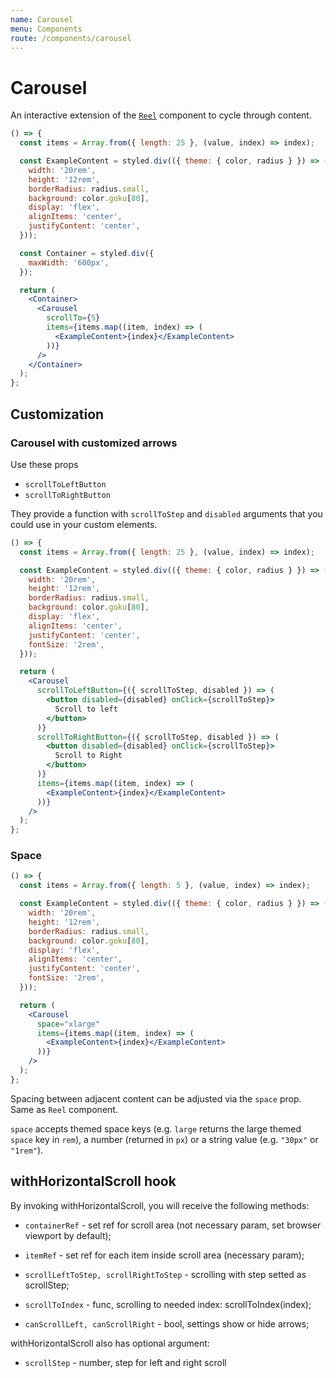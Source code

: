 ```yaml
---
name: Carousel
menu: Components
route: /components/carousel
---
```


# Carousel

An interactive extension of the [`Reel`](../reel) component to cycle through content.

```jsx react-live
() => {
  const items = Array.from({ length: 25 }, (value, index) => index);

  const ExampleContent = styled.div(({ theme: { color, radius } }) => ({
    width: '20rem',
    height: '12rem',
    borderRadius: radius.small,
    background: color.goku[80],
    display: 'flex',
    alignItems: 'center',
    justifyContent: 'center',
  }));

  const Container = styled.div({
    maxWidth: '600px',
  });

  return (
    <Container>
      <Carousel
        scrollTo={5}
        items={items.map((item, index) => (
          <ExampleContent>{index}</ExampleContent>
        ))}
      />
    </Container>
  );
};
```

## Customization

### Carousel with customized arrows

Use these props

- `scrollToLeftButton`
- `scrollToRightButton`

They provide a function with `scrollToStep` and `disabled` arguments that you could use in your custom elements.

```jsx react-live
() => {
  const items = Array.from({ length: 25 }, (value, index) => index);

  const ExampleContent = styled.div(({ theme: { color, radius } }) => ({
    width: '20rem',
    height: '12rem',
    borderRadius: radius.small,
    background: color.goku[80],
    display: 'flex',
    alignItems: 'center',
    justifyContent: 'center',
    fontSize: '2rem',
  }));

  return (
    <Carousel
      scrollToLeftButton={({ scrollToStep, disabled }) => (
        <button disabled={disabled} onClick={scrollToStep}>
          Scroll to left
        </button>
      )}
      scrollToRightButton={({ scrollToStep, disabled }) => (
        <button disabled={disabled} onClick={scrollToStep}>
          Scroll to Right
        </button>
      )}
      items={items.map((item, index) => (
        <ExampleContent>{index}</ExampleContent>
      ))}
    />
  );
};
```

### Space

```jsx react-live
() => {
  const items = Array.from({ length: 5 }, (value, index) => index);

  const ExampleContent = styled.div(({ theme: { color, radius } }) => ({
    width: '20rem',
    height: '12rem',
    borderRadius: radius.small,
    background: color.goku[80],
    display: 'flex',
    alignItems: 'center',
    justifyContent: 'center',
    fontSize: '2rem',
  }));

  return (
    <Carousel
      space="xlarge"
      items={items.map((item, index) => (
        <ExampleContent>{index}</ExampleContent>
      ))}
    />
  );
};
```

Spacing between adjacent content can be adjusted via the `space` prop. Same as `Reel` component.

`space` accepts themed space keys (e.g. `large` returns the large themed `space`
key in `rem`), a number (returned in `px`) or a string value (e.g. `"30px"` or
`"1rem"`).

## **withHorizontalScroll hook**

By invoking withHorizontalScroll, you will receive the following methods:

- `containerRef` - set ref for scroll area (not necessary param, set browser viewport by default);

- `itemRef` - set ref for each item inside scroll area (necessary param);

- `scrollLeftToStep, scrollRightToStep` - scrolling with step setted as scrollStep;

- `scrollToIndex` - func, scrolling to needed index: scrollToIndex(index);

- `canScrollLeft, canScrollRight` - bool, settings show or hide arrows;

withHorizontalScroll also has optional argument:

- `scrollStep` - number, step for left and right scroll

```

```
